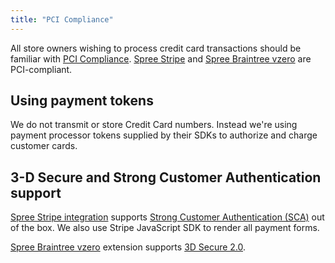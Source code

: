 ```yaml
---
title: "PCI Compliance"
---
```


All store owners wishing to process credit card transactions should be familiar with [PCI Compliance](http://en.wikipedia.org/wiki/Pci_compliance). [Spree Stripe](https://github.com/spree/spree_stripe) and [Spree Braintree vzero](https://github.com/spree-contrib/spree_braintree_vzero) are PCI-compliant.

## Using payment tokens

We do not transmit or store Credit Card numbers. Instead we're using payment processor tokens supplied by their SDKs to authorize and charge customer cards.

## 3-D Secure and Strong Customer Authentication support

[Spree Stripe integration](https://github.com/spree/spree_stripe) supports [Strong Customer Authentication (SCA)](https://stripe.com/en-pl/guides/strong-customer-authentication) out of the box. We also use Stripe JavaScript SDK to render all payment forms.

[Spree Braintree vzero](https://github.com/spree-contrib/spree_braintree_vzero) extension supports [3D Secure 2.0](https://developers.braintreepayments.com/guides/3d-secure/overview).
